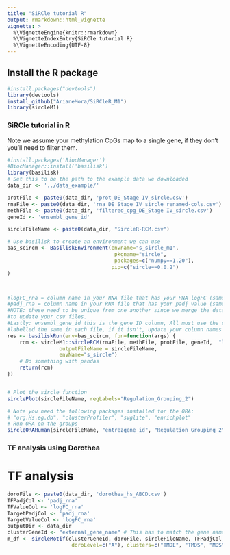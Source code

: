 ```yaml
---
title: "SiRCle tutorial R"
output: rmarkdown::html_vignette
vignette: >
  %\VignetteEngine{knitr::rmarkdown}
  %\VignetteIndexEntry{SiRCle tutorial R}
  %\VignetteEncoding{UTF-8}
---
```


## Install the R package

```r
#install.packages("devtools")
library(devtools)
install_github("ArianeMora/SiRCleR_M1")
library(sircleM1)
```

### SiRCle tutorial in R

Note we assume your methylation CpGs map to a single gene, if they don't  you'll need to filter them.

```r
#install.packages('BiocManager')
#BiocManager::install('basilisk')
library(basilisk)
# Set this to be the path to the example data we downloaded
data_dir <- '../data_example/'

protFile <- paste0(data_dir, 'prot_DE_Stage IV_sircle.csv')
rnaFile <- paste0(data_dir, 'rna_DE_Stage IV_sircle_renamed-cols.csv')
methFile <- paste0(data_dir, 'filtered_cpg_DE_Stage IV_sircle.csv')
geneId <- 'ensembl_gene_id'

sircleFileName <- paste0(data_dir, "SircleR-RCM.csv")

# Use basilisk to create an environment we can use
bas_scircm <- BasiliskEnvironment(envname="s_sircle_m1",
                                   pkgname="sircle",
                                   packages=c("numpy==1.20"),
                                  pip=c("sircle==0.0.2")
)



#logFC_rna = column name in your RNA file that has your RNA logFC (same for the protein and CpG)
#padj_rna = column name in your RNA file that has your padj value (same for protein and CpG)
#NOTE: these need to be unique from one another since we merge the datasets, if they aren't, you need
#to update your csv files.
#Lastly: ensembl_gene_id this is the gene ID column, All must use the same identifier, and this must be
#labelled the same in each file, if it isn't, update your column names before running.
res <- basiliskRun(env=bas_scircm, fun=function(args) {
    rcm <- sircleM1::sircleRCM(rnaFile, methFile, protFile, geneId,  "logFC_rna", "padj_rna", "CpG_Beta_diff", "padj_meth", "logFC_protein", "padj_protein",
                 outputFileName = sircleFileName, 
                 envName="s_sircle")
    # Do something with pandas
    return(rcm)
})


# Plot the sircle function
sirclePlot(sircleFileName, regLabels="Regulation_Grouping_2") 

# Note you need the following packages installed for the ORA:
# "org.Hs.eg.db", "clusterProfiler", "svglite", "enrichplot"
# Run ORA on the groups
sircleORAHuman(sircleFileName, "entrezgene_id", "Regulation_Grouping_2")

```


### TF analysis using Dorothea


# TF analysis
```r
doroFile <- paste0(data_dir, 'dorothea_hs_ABCD.csv')
TFPadjCol <- 'padj_rna'
TFValueCol <- 'logFC_rna'
TargetPadjCol <- 'padj_rna'
TargetValueCol <- 'logFC_rna'
outputDir <- data_dir
clusterGeneId <- "external_gene_name" # This has to match the gene names in doro file
m_df <- sircleMotif(clusterGeneId, doroFile, sircleFileName, TFPadjCol, TFValueCol, TargetPadjCol, TargetValueCol, "Regulation_Grouping_2",
                     doroLevel=c("A"), clusters=c("TMDE", "TMDS", "MDS", "MDE", "TPDE", "TPDS"), TFInDataset=F, outputDir='.', plotOn=T)
```




